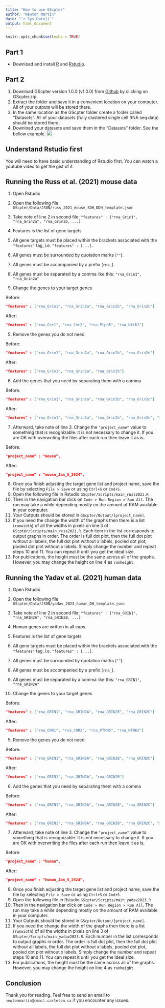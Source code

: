 ```yaml
---
title: "How to use GScpter"
author: "Newton Martin"
date: "`r Sys.Date()`"
output: html_document
---
```


```r
knitr::opts_chunk$set(echo = TRUE)
```




## Part 1
- Download and install [R](https://cran.rstudio.com/) and [Rstudio](https://posit.co/download/rstudio-desktop/).




## Part 2
1. Download GScpter version 1.0.0 (v1.0.0) from [Github](https://github.com/NewtontheNeuron/GScpter/releases/tag/v1.0.0) by clicking on GScpter.zip.
2. Extract the folder and save it in a convenient location on your computer. All of your outputs will be stored there.
3. In the same location as the GScpter folder create a folder called "Datasets". All of your datasets (fully clustered single cell RNA seq data) should be stored there.
4. Download your datasets and save them in the "Datasets" folder. See the bellow example.
![](images/folders.png)




## Understand Rstudio first
You will need to have basic understanding of Rstudio first. You can watch a youtube video to get the gist of it.




## Running the Russ et al. (2021) mouse data
1. Open Rstudio
2. Open the following file `GScpter/Data/JSON/russ_2021_mouse_SDH_DDH_template.json`
3. Take note of line 2 in second file: `"features" : ["rna_Grin1", "rna_Grin2a", "rna_Grin2b, ...]`
  1. Features is the list of gene targets
  2. All gene targets must be placed within the brackets associated with the `"features"` tag, i.e. `"features" : [...]`.
  3. All genes must be surrounded by quotation marks (`""`).
  4. All genes must be accompanied by a prefix (`rna_`).
  5. All genes must be separated by a comma like this: `"rna_Grin1", "rna_Grin2a"`


4. Change the genes to your target genes

Before:
```JSON
"features" : ["rna_Grin1", "rna_Grin2a", "rna_Grin2b", "rna_Grin2c"]
```
After:
```JSON
"features" : ["rna_Cnr1", "rna_Cnr2", "rna_Ptpn5", "rna_Ntrk2"]
```

5. Remove the genes you do not need

Before:
```JSON
"features" : ["rna_Grin1", "rna_Grin2a", "rna_Grin2b", "rna_Grin2c"]
```
After:
```JSON
"features" : ["rna_Grin1", "rna_Grin2a", "rna_Grin2b"]
```

6. Add the genes that you need by separating them with a comma

Before:
```JSON
"features" : ["rna_Grin1", "rna_Grin2a", "rna_Grin2b", "rna_Grin2c"]
```
After:
```JSON
"features" : ["rna_Grin1", "rna_Grin2a", "rna_Grin2b", "rna_Grin2c", "rna_Cnr1"]
```

7. Afterward, take note of line 3. Change the `"project_name"` value to something that is recognizable. It is not necessary to change it. If you are OK with overwriting the files after each run then leave it as is.

Before:
```JSON
"project_name" : "mouse",
```
After:
```JSON
"project_name" : "mouse_Jan_5_2024",
```

8. Once you finish adjusting the target gene list and project name, save the file by selecting `File > Save` or using `Ctrl+S` or `Cmd+S`.
9. Open the following file in Rstudio `GScpter/Scripts/main_russ2021.R`
10. Then in the navigation bar click on `Code > Run Region > Run All`. The run may take a while depending mostly on the amount of RAM available in your computer.
11. Your Outputs should be stored in `GScpter/Output/[project_name]`.
12. If you need the change the width of the graphs then there is a list  (`runwidth`) of all the widths in pixels on line 3 of `GScpter/Scripts/main_russ2021.R`. Each item in the list corresponds to output graphs in order. The order is full dot plot, then the full dot plot without all labels, the full dot plot without x labels, pooled dot plot, pooled dot plot without x labels. Simply change the number and repeat steps 10 and 11. You can repeat it until you get the ideal size.
13. For publications, the height must be the same across all of the graphs. However, you may change the height on line 4 as `runheight`.




## Running the Yadav et al. (2021) human data
1. Open Rstudio
2. Open the following file `GScpter/Data/JSON/yadav_2023_human_DH_template.json`
3. Take note of line 2 in second file: `"features" : ["rna_GRIN1", "rna_GRIN2A", "rna_GRIN2B, ...]`
  1. Human genes are written in all caps
  2. Features is the list of gene targets
  3. All gene targets must be placed within the brackets associated with the `"features"` tag, i.e. `"features" : [...]`.
  4. All genes must be surrounded by quotation marks (`""`).
  5. All genes must be accompanied by a prefix (`rna_`).
  6. All genes must be separated by a comma like this: `"rna_GRIN1", "rna_GRIN2A"`
  
4. Change the genes to your target genes

Before:
```JSON
"features" : ["rna_GRIN1", "rna_GRIN2A", "rna_GRIN2B", "rna_GRIN2C"]
```
After:
```JSON
"features" : ["rna_CNR1", "rna_CNR2", "rna_PTPN5", "rna_NTRK2"]
```

5. Remove the genes you do not need

Before:
```JSON
"features" : ["rna_GRIN1", "rna_GRIN2A", "rna_GRIN2B", "rna_GRIN2C"]
```
After:
```JSON
"features" : ["rna_GRIN1", "rna_GRIN2A", "rna_GRIN2B"]
```

6. Add the genes that you need by separating them with a comma

Before:
```JSON
"features" : ["rna_GRIN1", "rna_GRIN2A", "rna_GRIN2B", "rna_GRIN2C"]
```
After:
```JSON
"features" : ["rna_GRIN1", "rna_GRIN2A", "rna_GRIN2B", "rna_GRIN2C", "rna_CNR1"]
```

7. Afterward, take note of line 3. Change the `"project_name"` value to something that is recognizable. It is not necessary to change it. If you are OK with overwriting the files after each run then leave it as is.

Before:
```JSON
"project_name" : "human",
```
After:
```JSON
"project_name" : "human_Jan_5_2024",
```

8. Once you finish adjusting the target gene list and project name, save the file by selecting `File > Save` or using `Ctrl+S` or `Cmd+S`.
9. Open the following file in Rstudio `GScpter/Scripts/main_yadav2023.R`
10. Then in the navigation bar click on `Code > Run Region > Run All`. The run may take a while depending mostly on the amount of RAM available in your computer.
11. Your Outputs should be stored in `GScpter/Output/[project_name]`.
12. If you need the change the width of the graphs then there is a list (`runwidth`) of all the widths in pixels on line 3 of `GScpter/Scripts/main_yadav2023.R`. Each number in the list corresponds to output graphs in order. The order is full dot plot, then the full dot plot without all labels, the full dot plot without x labels, pooled dot plot, pooled dot plot without x labels. Simply change the number and repeat steps 10 and 11. You can repeat it until you get the ideal size.
13. For publications, the height must be the same across all of the graphs. However, you may change the height on line 4 as `runheight`.




## Conclusion
Thank you for reading. Feel free to send an email to `newtonmartin@cmail.carleton.ca` if you encounter any issues.